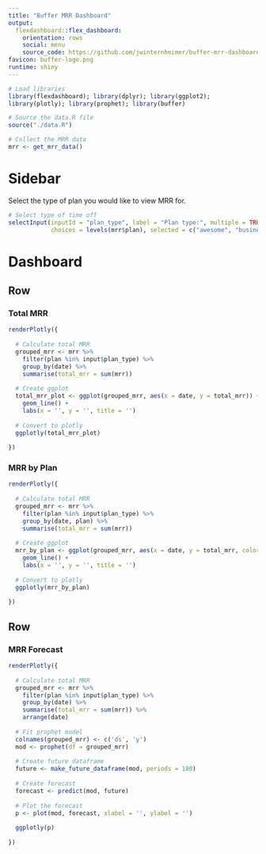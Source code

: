 ```yaml
---
title: "Buffer MRR Dashboard"
output: 
  flexdashboard::flex_dashboard:
    orientation: rows
    social: menu
    source_code: https://github.com/jwinternheimer/buffer-mrr-dashboard
favicon: buffer-logo.png
runtime: shiny
---
```


```r
# Load libraries
library(flexdashboard); library(dplyr); library(ggplot2); 
library(plotly); library(prophet); library(buffer)

# Source the data.R file
source("./data.R")

# Collect the MRR data
mrr <- get_mrr_data()
```

Sidebar {.sidebar}
=======================================================================

Select the type of plan you would like to view MRR for.

```r

# Select type of time off
selectInput(inputId = "plan_type", label = "Plan type:", multiple = TRUE,
            choices = levels(mrr$plan), selected = c("awesome", "business"))
```

Dashboard
=======================================================================

Row
-----------------------------------------------------------------------

### Total MRR

```r

renderPlotly({
  
  # Calculate total MRR
  grouped_mrr <- mrr %>%
    filter(plan %in% input$plan_type) %>%
    group_by(date) %>%
    summarise(total_mrr = sum(mrr))
  
  # Create ggplot
  total_mrr_plot <- ggplot(grouped_mrr, aes(x = date, y = total_mrr)) +
    geom_line() +
    labs(x = '', y = '', title = '')
  
  # Convert to plotly
  ggplotly(total_mrr_plot)
  
})
```

### MRR by Plan

```r

renderPlotly({
  
  # Calculate total MRR
  grouped_mrr <- mrr %>%
    filter(plan %in% input$plan_type) %>%
    group_by(date, plan) %>%
    summarise(total_mrr = sum(mrr))
  
  # Create ggplot
  mrr_by_plan <- ggplot(grouped_mrr, aes(x = date, y = total_mrr, color = plan)) +
    geom_line() +
    labs(x = '', y = '', title = '') 
  
  # Convert to plotly
  ggplotly(mrr_by_plan)
  
})
```

Row
-----------------------------------------------------------------------

### MRR Forecast

```r

renderPlotly({
  
  # Calculate total MRR
  grouped_mrr <- mrr %>%
    filter(plan %in% input$plan_type) %>%
    group_by(date) %>%
    summarise(total_mrr = sum(mrr)) %>%
    arrange(date)
  
  # Fit prophet model
  colnames(grouped_mrr) <- c('ds', 'y')
  mod <- prophet(df = grouped_mrr)
  
  # Create future dataframe
  future <- make_future_dataframe(mod, periods = 180)
  
  # Create forecast
  forecast <- predict(mod, future)
  
  # Plot the forecast
  p <- plot(mod, forecast, xlabel = '', ylabel = '')
  
  ggplotly(p)
  
})
```



